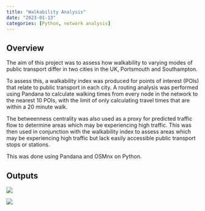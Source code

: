 ```yaml
---
title: "Walkability Analysis"
date: "2023-01-13"
categories: [Python, network analysis]
---
```


## Overview

The aim of this project was to assess how walkability to varying modes of public transport differ in two cities in the UK, Portsmouth and Southampton.

To assess this, a walkability index was produced for points of interest (POIs) that relate to public transport in each city. A routing analysis was performed using Pandana to calculate walking times from every node in the network to the nearest 10 POIs, with the limit of only calculating travel times that are within a 20 minute walk.

The betweenness centrality was also used as a proxy for predicted traffic flow to determine areas which may be experiencing high traffic. This was then used in conjunction with the walkability index to assess areas which may be experiencing high traffic but lack easily accessible public transport stops or stations.

This was done using Pandana and OSMnx on Python.

## Outputs

![](walkability_southampton.png){fig-align="center"}

![](walkability_portsmouth.png){fig-align="center"}

